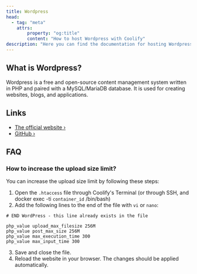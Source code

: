 ```yaml
---
title: Wordpress
head:
  - tag: "meta"
    attrs:
        property: "og:title"
        content: "How to host Wordpress with Coolify"
description: "Here you can find the documentation for hosting Wordpress with Coolify."
---
```



<Badge text="One-click setup." variant="note" size="large" />

## What is Wordpress?

Wordpress is a free and open-source content management system written in PHP and paired with a MySQL/MariaDB database.
It is used for creating websites, blogs, and applications.


## Links

- [The official website ›](https://wordpress.org)
- [GitHub ›](https://github.com/WordPress/WordPress)

## FAQ
### How to increase the upload size limit?

You can increase the upload size limit by following these steps:

1. Open the `.htaccess` file through Coolify's Terminal (or through SSH, and docker exec -ti `container_id` /bin/bash)
2. Add the following lines to the end of the file with `vi` or `nano`:

```
# END WordPress - this line already exists in the file

php_value upload_max_filesize 256M
php_value post_max_size 256M
php_value max_execution_time 300
php_value max_input_time 300
```

3. Save and close the file.
4. Reload the website in your browser. The changes should be applied automatically.